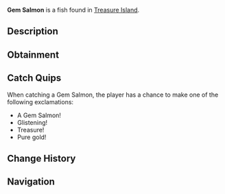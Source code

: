 {{FishInfobox
|image          = Gem Salmon.png
|rarity         = Common
|sea            = Second Sea
|location       = [[Treasure Island]]
|sublocation    = 
|sources        = Fishing Rod
|radar_location = 
|xp             = 975
|weather        = 
|time           = 
|season         = 
|bait           = Flakes
|base_weight    = 11
|base_value     = 1100
|weight_range   = 8
|base_chance    = 100
|base_resil     = 102
}}
'''Gem Salmon''' is a {{Rarity|Common}} fish found in [[Treasure Island]].

== Description ==
{{Description|A radiant fish shimmering with the glow of buried ocean gems.|Bestiary Entry}}

== Obtainment ==
{{Description|Hidden where treasure resides.|Bestiary Hint}}
{{Fish Availability|
Treasure Island
|top_rods      = 
Training Rod\115655.49\327242.43;
Free Spirit Rod\114730.86\96134.37;
Flimsy Rod\113182.43\98661.55;
Azure Of Lagoon\110777.54\118445.19;
Carrot Rod\99220.89\102375.65;
Fungal Rod\79614.34\79079.28;
Friendly Rod\99071.66\111493.5;
Frog Rod\96352.58\106584.17;
Firefly Rod\98486.68\104259.26;
Blazebringer Rod\97892.46\102720.71;
Astralhook Rod\97393.39\6346.16;
Verdant Shear Rod\97349.93\95391.11;
Trident Rod\94535.53\87136.89;
No-Life Rod\84627.3\79395.17;
Seraphic Rod\82024.47\74400.86;
Ethereal Prism Rod\81861.38\76927.38;
Challenger's Rod\79858.14\74633.6;
Depthseeker Rod\79669.89\76852.14;
Avalanche Rod\79324.21\76626.59;
Rod Of The Forgotten Fang\79142.99\72015.65;
Volcanic Rod\78844.27\74799.14;
Rod Of The Depths\78630.74\72314.08;
Zeus Rod\78593.74\74561.47;
Rod Of The Exalted One\78444.78\70487.46;
Steady Rod\64665.49\65058.82
|recommended   = Free Spirit Rod
}}

== Catch Quips ==
When catching a Gem Salmon, the player has a chance to make one of the following exclamations:
* A Gem Salmon!
* Glistening!
* Treasure!
* Pure gold!

== Change History ==
{{Change History|{{subst:Current Version}}}}

== Navigation ==
{{Fish Navbox|Treasure Island}}